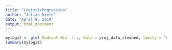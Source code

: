 ```yaml
---
title: "LogisticRegression"
author: "Julian Nieto"
date: "April 8, 2019"
output: html_document
---
```


```r

mylogit <- glm(`Radiant Win` ~ ., data = proj_data_cleaned, family = "binomial")
summary(mylogit)

```

